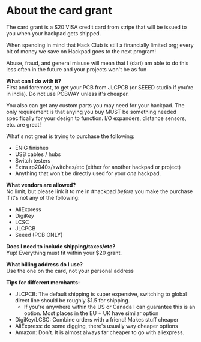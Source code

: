 # About the card grant

The card grant is a $20 VISA credit card from stripe that will be issued to you when your hackpad gets shipped.

When spending in mind that Hack Club is still a financially limited org; every bit of money we save on Hackpad goes to the next program!

Abuse, fraud, and general misuse will mean that I (dari) am able to do this less often in the future and your projects won't be as fun

**What can I do with it?** \
First and foremost, to get your PCB from JLCPCB (or SEEED studio if you're in india). Do not use PCBWAY unless it's cheaper.

You also can get any custom parts you may need for your hackpad. The only requirement is that anying you buy MUST be something needed specifically for your design to function. I/O expanders, distance sensors, etc. are great! 

What's not great is trying to purchase the following:

- ENIG finishes
- USB cables / hubs
- Switch testers
- Extra rp2040s/switches/etc (either for another hackpad or project)
- Anything that won't be directly used for your *one* hackpad.

**What vendors are allowed?** \
No limit, but please link it to me in #hackpad *before* you make the purchase if it's not any of the following:
- AliExpress
- DigiKey
- LCSC
- JLCPCB
- Seeed (PCB ONLY)

**Does I need to include shipping/taxes/etc?** \
Yup! Everything must fit within your $20 grant.

**What billing address do I use?** \
Use the one on the card, not your personal address

**Tips for different merchants:**
- JLCPCB: The default shipping is super expensive, switching to global direct line should be roughly $1.5 for shipping.
    - If you're anywhere within the US or Canada I can guarantee this is an option. Most places in the EU + UK have similar option
- DigiKey/LCSC: Combine orders with a friend! Makes stuff cheaper
- AliExpress: do some digging, there's usually way cheaper options
- Amazon: Don't. It is almost always far cheaper to go with aliexpress.